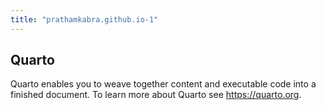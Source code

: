 ```yaml
---
title: "prathamkabra.github.io-1"
---
```


## Quarto

Quarto enables you to weave together content and executable code into a finished document. To learn more about Quarto see <https://quarto.org>.
